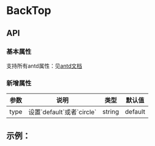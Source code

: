 
<Meta title="设计文档/BackTop 回到顶部" />

# BackTop

## API

### 基本属性

支持所有antd属性：见[antd文档](https://ant.design/components/back-top-cn/#API)

### 新增属性

<table>
    <thead>
        <tr>
            <th>参数</th>
            <th>说明</th>
            <th>类型</th>
            <th>默认值</th>
        </tr>
    </thead>
    <tbody>
        <tr>
            <td>type</td>
            <td>设置`default`或者`circle`</td>
            <td>string</td>
            <td>default</td>
        </tr>
    </tbody>
</table>

## 示例：

<Preview>
  <Story name="Demo" story={stories.Demo} />
</Preview>
